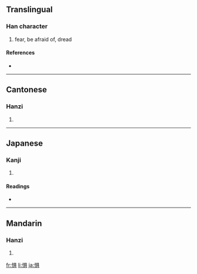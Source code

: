 {{see|懼}}
==Translingual==

===Han character===
{{Han char|rn=61|rad=心|as=08|sn=11|four=|canj=心月一金 (PBMC)}}

# fear, be afraid of, dread

====References====
* {{Han ref|kx=0392.181|dkj=10848|dj=0727.160|hdz=42315.040|uh=60E7|ud=24807}}

----

==Cantonese==

===Hanzi===
{{yue-hanzi|jyut=|y=geui6}}

# {{defn|Cantonese}}

----

==Japanese==

===Kanji===
{{ja-kanji|grade=|rs=心08}}

# {{defn|Japanese}}

====Readings====
* {{ja-readings|on=[[く]] (ku), [[ぐ]] (gu)|kun=[[おそれる]] (osoreru)}}

----

==Mandarin==

===Hanzi===
{{cmn-hanzi|tra=懼|pin=[[jù]] ([[ju4]])|wg=chü<sup>4</sup>}}

# {{defn|Mandarin}}

[[fr:惧]]
[[li:惧]]
[[ja:惧]]